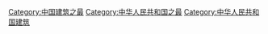 [[Category:中国建筑之最|Category:中国建筑之最]]
[[Category:中华人民共和国之最|Category:中华人民共和国之最]]
[[Category:中华人民共和国建筑|Category:中华人民共和国建筑]]